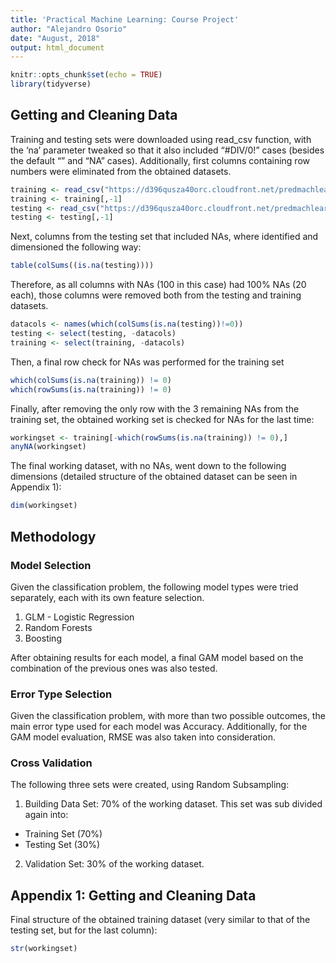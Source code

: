 ```yaml
---
title: 'Practical Machine Learning: Course Project'
author: "Alejandro Osorio"
date: "August, 2018"
output: html_document
---
```


```r
knitr::opts_chunk$set(echo = TRUE)
library(tidyverse)
```

## Getting and Cleaning Data

Training and testing sets were downloaded using read_csv function, with the 'na' parameter tweaked so that it also included "#DIV/0!" cases (besides the default "" and "NA" cases).  Additionally, first columns containing row numbers were eliminated from the obtained datasets.

```r
training <- read_csv("https://d396qusza40orc.cloudfront.net/predmachlearn/pml-training.csv", na = c("", "NA", "#DIV/0!"))
training <- training[,-1]
testing <- read_csv("https://d396qusza40orc.cloudfront.net/predmachlearn/pml-testing.csv", na = c("", "NA"))
testing <- testing[,-1]
```

Next, columns from the testing set that included NAs, where identified and dimensioned the following way:

```r
table(colSums((is.na(testing))))
```

Therefore, as all columns with NAs (100 in this case) had 100% NAs (20 each), those columns were removed both from the testing and training datasets.

```r
datacols <- names(which(colSums(is.na(testing))!=0))
testing <- select(testing, -datacols)
training <- select(training, -datacols)
```

Then, a final row check for NAs was performed for the training set

```r
which(colSums(is.na(training)) != 0)
which(rowSums(is.na(training)) != 0)
```

Finally, after removing the only row with the 3 remaining NAs from the training set, the obtained working set is checked for NAs for the last time:

```r
workingset <- training[-which(rowSums(is.na(training)) != 0),]
anyNA(workingset)
```

The final working dataset, with no NAs, went down to the following dimensions (detailed structure of the obtained dataset can be seen in Appendix 1):

```r
dim(workingset)
```


## Methodology

### Model Selection

Given the classification problem, the following model types were tried separately, each with its own feature selection.

1. GLM - Logistic Regression
2. Random Forests
3. Boosting

After obtaining results for each model, a final GAM model based on the combination of the previous ones was also tested.

### Error Type Selection

Given the classification problem, with more than two possible outcomes, the main error type used for each model was Accuracy.  Additionally, for the GAM model evaluation, RMSE was also taken into consideration.

### Cross Validation

The following three sets were created, using Random Subsampling:

1. Building Data Set: 70% of the working dataset.  This set was sub divided again into:
 * Training Set (70%)
 * Testing Set (30%)
2. Validation Set: 30% of the working dataset.

## Appendix 1: Getting and Cleaning Data

Final structure of the obtained training dataset (very similar to that of the testing set, but for the last column):

```r
str(workingset)
```
